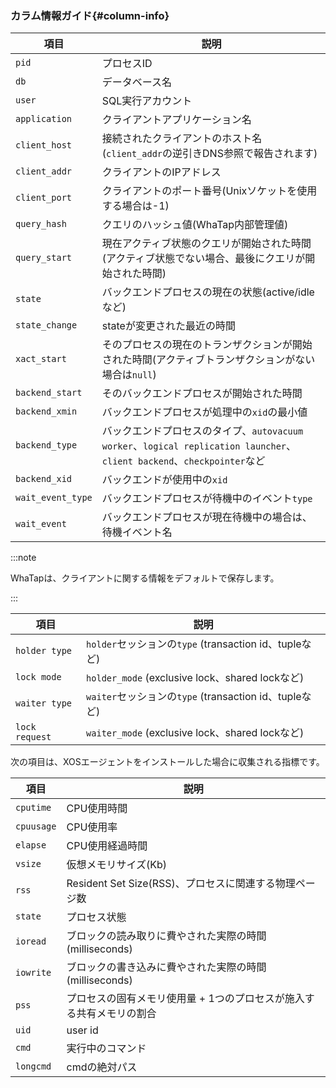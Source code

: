 ### カラム情報ガイド{#column-info}

<Tabs groupId="db-columns">

<TabItem value="activesession" label="Active session">

| 項目                | 説明                                                                                                  |
| ----------------- | --------------------------------------------------------------------------------------------------- |
| `pid`             | プロセスID                                                                                              |
| `db`              | データベース名                                                                                             |
| `user`            | SQL実行アカウント                                                                                          |
| `application`     | クライアントアプリケーション名                                                                                     |
| `client_host`     | 接続されたクライアントのホスト名(`client_addr`の逆引きDNS参照で報告されます)                                  |
| `client_addr`     | クライアントのIPアドレス                                                                                       |
| `client_port`     | クライアントのポート番号(Unixソケットを使用する場合は-1)                                                 |
| `query_hash`      | クエリのハッシュ値(WhaTap内部管理値)                                                           |
| `query_start`     | 現在アクティブ状態のクエリが開始された時間(アクティブ状態でない場合、最後にクエリが開始された時間)                               |
| `state`           | バックエンドプロセスの現在の状態(active/idleなど)                                                  |
| `state_change`    | stateが変更された最近の時間                                                                                    |
| `xact_start`      | そのプロセスの現在のトランザクションが開始された時間(アクティブトランザクションがない場合は`null`)                            |
| `backend_start`   | そのバックエンドプロセスが開始された時間                                                                                |
| `backend_xmin`    | バックエンドプロセスが処理中の`xid`の最小値                                                                            |
| `backend_type`    | バックエンドプロセスのタイプ、`autovacuum worker`、`logical replication launcher`、`client backend`、`checkpointer`など |
| `backend_xid`     | バックエンドが使用中の`xid`                                                                                    |
| `wait_event_type` | バックエンドプロセスが待機中のイベント`type`                                                                           |
| `wait_event`      | バックエンドプロセスが現在待機中の場合は、待機イベント名                                                                        |

:::note

WhaTapは、クライアントに関する情報をデフォルトで保存します。

:::

</TabItem>

<TabItem value="locktree" label="Lock tree">

| 項目             | 説明                                                               |
| -------------- | ---------------------------------------------------------------- |
| `holder type`  | `holder`セッションの`type` (transaction id、tupleなど) |
| `lock mode`    | `holder_mode` (exclusive lock、shared lockなど)  |
| `waiter type`  | `waiter`セッションの`type` (transaction id、tupleなど) |
| `lock request` | `waiter_mode` (exclusive lock、shared lockなど)  |

</TabItem>

<TabItem value="process-info" label="Process information">

次の項目は、XOSエージェントをインストールした場合に収集される指標です。

| 項目         | 説明                                                        |
| ---------- | --------------------------------------------------------- |
| `cputime`  | CPU使用時間                                                   |
| `cpuusage` | CPU使用率                                                    |
| `elapse`   | CPU使用経過時間                                                 |
| `vsize`    | 仮想メモリサイズ(Kb)                           |
| `rss`      | Resident Set Size(RSS)、プロセスに関連する物理ページ数 |
| `state`    | プロセス状態                                                    |
| `ioread`   | ブロックの読み取りに費やされた実際の時間(milliseconds)     |
| `iowrite`  | ブロックの書き込みに費やされた実際の時間(milliseconds)     |
| `pss`      | プロセスの固有メモリ使用量 + 1つのプロセスが施入する共有メモリの割合                      |
| `uid`      | user id                                                   |
| `cmd`      | 実行中のコマンド                                                  |
| `longcmd`  | cmdの絶対パス                                                  |

</TabItem>
</Tabs>
